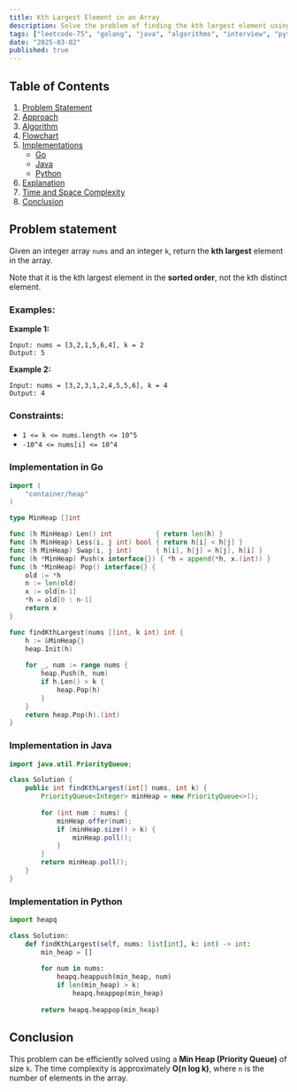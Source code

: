 ```yaml
---
title: Kth Largest Element in an Array
description: Solve the problem of finding the kth largest element using efficient algorithms. Includes Go and Java implementations.
tags: ["leetcode-75", "golang", "java", "algorithms", "interview", "python", "leetcode"]
date: "2025-03-02"
published: true
---
```


## Table of Contents

1. [Problem Statement](#problem-statement)
2. [Approach](#approach)
3. [Algorithm](#algorithm)
4. [Flowchart](#flowchart)
5. [Implementations](#implementations)
   - [Go](#implementation-in-go)
   - [Java](#implementation-in-java)
   - [Python](#implementation-in-python)
6. [Explanation](#explanation)
7. [Time and Space Complexity](#time-and-space-complexity)
8. [Conclusion](#conclusion)

## Problem statement


Given an integer array `nums` and an integer `k`, return the **kth largest** element in the array.

Note that it is the kth largest element in the **sorted order**, not the kth distinct element.

### Examples:

**Example 1:**

```
Input: nums = [3,2,1,5,6,4], k = 2
Output: 5
```

**Example 2:**

```
Input: nums = [3,2,3,1,2,4,5,5,6], k = 4
Output: 4
```

### Constraints:

- `1 <= k <= nums.length <= 10^5`
- `-10^4 <= nums[i] <= 10^4`

### Implementation in Go

```go
import (
    "container/heap"
)

type MinHeap []int

func (h MinHeap) Len() int           { return len(h) }
func (h MinHeap) Less(i, j int) bool { return h[i] < h[j] }
func (h MinHeap) Swap(i, j int)      { h[i], h[j] = h[j], h[i] }
func (h *MinHeap) Push(x interface{}) { *h = append(*h, x.(int)) }
func (h *MinHeap) Pop() interface{} {
    old := *h
    n := len(old)
    x := old[n-1]
    *h = old[0 : n-1]
    return x
}

func findKthLargest(nums []int, k int) int {
    h := &MinHeap{}
    heap.Init(h)
    
    for _, num := range nums {
        heap.Push(h, num)
        if h.Len() > k {
            heap.Pop(h)
        }
    }
    return heap.Pop(h).(int)
}
```

### Implementation in Java

```java
import java.util.PriorityQueue;

class Solution {
    public int findKthLargest(int[] nums, int k) {
        PriorityQueue<Integer> minHeap = new PriorityQueue<>();
        
        for (int num : nums) {
            minHeap.offer(num);
            if (minHeap.size() > k) {
                minHeap.poll();
            }
        }
        return minHeap.poll();
    }
}
```

### Implementation in Python

```python
import heapq

class Solution:
    def findKthLargest(self, nums: list[int], k: int) -> int:
        min_heap = []
        
        for num in nums:
            heapq.heappush(min_heap, num)
            if len(min_heap) > k:
                heapq.heappop(min_heap)
        
        return heapq.heappop(min_heap)

```

## Conclusion

This problem can be efficiently solved using a **Min Heap (Priority Queue)** of size `k`. The time complexity is approximately **O(n log k)**, where `n` is the number of elements in the array.

